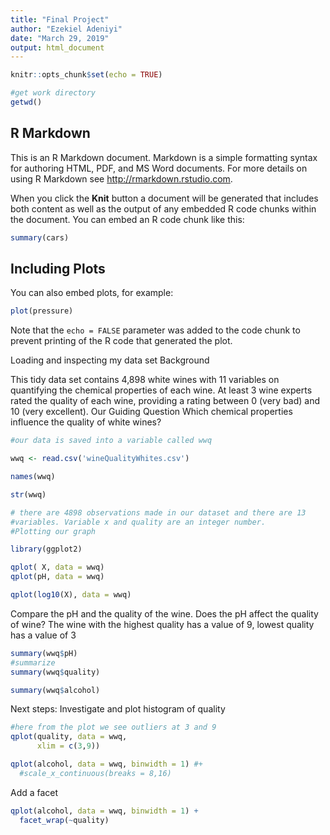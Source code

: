 ---
title: "Final Project"
author: "Ezekiel Adeniyi"
date: "March 29, 2019"
output: html_document
---

```{r setup, include=FALSE}
knitr::opts_chunk$set(echo = TRUE)

#get work directory
getwd()
```

## R Markdown

This is an R Markdown document. Markdown is a simple formatting syntax for authoring HTML, PDF, and MS Word documents. For more details on using R Markdown see <http://rmarkdown.rstudio.com>.

When you click the **Knit** button a document will be generated that includes both content as well as the output of any embedded R code chunks within the document. You can embed an R code chunk like this:

```{r cars}
summary(cars)
```

## Including Plots

You can also embed plots, for example:

```{r pressure, echo=FALSE}
plot(pressure)
```

Note that the `echo = FALSE` parameter was added to the code chunk to prevent printing of the R code that generated the plot.

Loading and inspecting my data set
Background

This tidy data set contains 4,898 white wines with 11 variables on quantifying the chemical properties of each wine. At least 3 wine experts rated the quality of each wine, providing a rating between 0 (very bad) and 10 (very excellent).
Our Guiding Question
Which chemical properties influence the quality of white wines?

```{r}
#our data is saved into a variable called wwq

wwq <- read.csv('wineQualityWhites.csv')

names(wwq)

str(wwq)

# there are 4898 observations made in our dataset and there are 13
#variables. Variable x and quality are an integer number.
#Plotting our graph

library(ggplot2)

qplot( X, data = wwq)
qplot(pH, data = wwq)

qplot(log10(X), data = wwq)

```
Compare the pH and the quality of the wine. 
Does the pH affect the quality of wine? The wine with the highest
quality has a value of 9, lowest quality has a value of 3

```{r}
summary(wwq$pH)
#summarize 
summary(wwq$quality)

summary(wwq$alcohol)
```
Next steps:
Investigate and plot histogram of quality
```{r}
#here from the plot we see outliers at 3 and 9
qplot(quality, data = wwq,
      xlim = c(3,9))

qplot(alcohol, data = wwq, binwidth = 1) #+
  #scale_x_continuous(breaks = 8,16)
```
Add a facet 

```{r}
qplot(alcohol, data = wwq, binwidth = 1) +
  facet_wrap(~quality)
```


